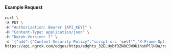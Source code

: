 #### Example Request

```bash
curl \
-X PUT \
-H "Authorization: Bearer {API_KEY}" \
-H "Content-Type: application/json" \
-H "Ngrok-Version: 2" \
-d '{"add":{"Content-Security-Policy":"script-src 'self'","X-Frame-Options":"DENY"},"enabled":true}' \
https://api.ngrok.com/edges/https/edghts_32ELHybf3ZN8CSW9UihsHPllH9a/routes/edghtsrt_32ELHu61Q2TXFNwVZyCqH9iAwYH/response_headers
```
